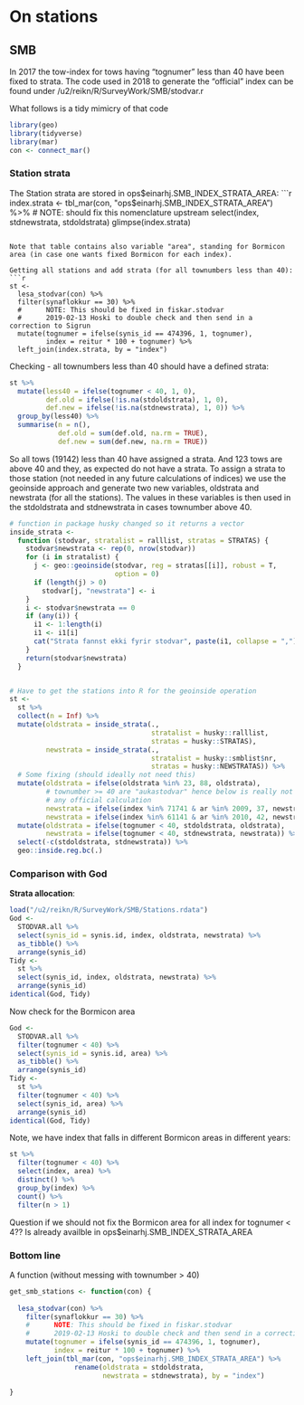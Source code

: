 # On stations

## SMB

In 2017 the tow-index for tows having "tognumer" less than 40 have been fixed to strata. The code used in 2018 to generate the "official" index can be found under /u2/reikn/R/SurveyWork/SMB/stodvar.r

What follows is a tidy mimicry of that code

```r
library(geo)
library(tidyverse)
library(mar)
con <- connect_mar()
```

### Station strata

The Station strata are stored in ops$einarhj.SMB_INDEX_STRATA_AREA:
```r
index.strata <- 
  tbl_mar(con, "ops$einarhj.SMB_INDEX_STRATA_AREA") %>% 
  # NOTE: should fix this nomenclature upstream
  select(index, stdnewstrata, stdoldstrata)
glimpse(index.strata)
```

Note that table contains also variable "area", standing for Bormicon area (in case one wants fixed Bormicon for each index).

Getting all stations and add strata (for all townumbers less than 40):
```r
st <-
  lesa_stodvar(con) %>%
  filter(synaflokkur == 30) %>%
  #      NOTE: This should be fixed in fiskar.stodvar
  #      2019-02-13 Hoski to double check and then send in a correction to Sigrun
  mutate(tognumer = ifelse(synis_id == 474396, 1, tognumer),
         index = reitur * 100 + tognumer) %>% 
  left_join(index.strata, by = "index")
```

Checking - all townumbers less than 40 should have a defined strata:
```r
st %>% 
  mutate(less40 = ifelse(tognumer < 40, 1, 0),
         def.old = ifelse(!is.na(stdoldstrata), 1, 0),
         def.new = ifelse(!is.na(stdnewstrata), 1, 0)) %>% 
  group_by(less40) %>% 
  summarise(n = n(),
            def.old = sum(def.old, na.rm = TRUE),
            def.new = sum(def.new, na.rm = TRUE))
```

So all tows (19142) less than 40 have assigned a strata. And 123 tows are above 40 and they, as expected do not have a strata. To assign a strata to those station (not needed in any future calculations of indices) we use the geoinside approach and generate two new variables, oldstrata and newstrata (for all the stations). The values in these variables is then used in the stdoldstrata and stdnewstrata in cases townumber above 40.

```r
# function in package husky changed so it returns a vector
inside_strata <- 
  function (stodvar, stratalist = ralllist, stratas = STRATAS) {
    stodvar$newstrata <- rep(0, nrow(stodvar))
    for (i in stratalist) {
      j <- geo::geoinside(stodvar, reg = stratas[[i]], robust = T, 
                          option = 0)
      if (length(j) > 0) 
        stodvar[j, "newstrata"] <- i
    }
    i <- stodvar$newstrata == 0
    if (any(i)) {
      i1 <- 1:length(i)
      i1 <- i1[i]
      cat("Strata fannst ekki fyrir stodvar", paste(i1, collapse = ","))
    }
    return(stodvar$newstrata)
  }


# Have to get the stations into R for the geoinside operation
st <-
  st %>% 
  collect(n = Inf) %>% 
  mutate(oldstrata = inside_strata(.,
                                   stratalist = husky::ralllist,
                                   stratas = husky::STRATAS),
         newstrata = inside_strata(.,
                                   stratalist = husky::smblist$nr,
                                   stratas = husky::NEWSTRATAS)) %>% 
  # Some fixing (should ideally not need this)
  mutate(oldstrata = ifelse(oldstrata %in% 23, 88, oldstrata),
         # townumber >= 40 are "aukastodvar" hence below is really not used in 
         # any official calculation  
         newstrata = ifelse(index %in% 71741 & ar %in% 2009, 37, newstrata),
         newstrata = ifelse(index %in% 61141 & ar %in% 2010, 42, newstrata)) %>% 
  mutate(oldstrata = ifelse(tognumer < 40, stdoldstrata, oldstrata),
         newstrata = ifelse(tognumer < 40, stdnewstrata, newstrata)) %>% 
  select(-c(stdoldstrata, stdnewstrata)) %>% 
  geo::inside.reg.bc(.)
```

### Comparison with God

**Strata allocation**:

```r
load("/u2/reikn/R/SurveyWork/SMB/Stations.rdata")
God <- 
  STODVAR.all %>% 
  select(synis_id = synis.id, index, oldstrata, newstrata) %>% 
  as_tibble() %>% 
  arrange(synis_id)
Tidy <- 
  st %>% 
  select(synis_id, index, oldstrata, newstrata) %>% 
  arrange(synis_id)
identical(God, Tidy)
```

Now check for the Bormicon area
```r
God <-
  STODVAR.all %>% 
  filter(tognumer < 40) %>% 
  select(synis_id = synis.id, area) %>% 
  as_tibble() %>% 
  arrange(synis_id)
Tidy <- 
  st %>%
  filter(tognumer < 40) %>% 
  select(synis_id, area) %>% 
  arrange(synis_id)
identical(God, Tidy)
```

Note, we have index that falls in different Bormicon areas in different years:

```r
st %>% 
  filter(tognumer < 40) %>% 
  select(index, area) %>% 
  distinct() %>% 
  group_by(index) %>% 
  count() %>% 
  filter(n > 1)
```

Question if we should not fix the Bormicon area for all index for tognumer < 4?? Is already availble in ops$einarhj.SMB_INDEX_STRATA_AREA

### Bottom line

A function (without messing with townumber > 40)
```r
get_smb_stations <- function(con) {
  
  lesa_stodvar(con) %>%
    filter(synaflokkur == 30) %>%
    #      NOTE: This should be fixed in fiskar.stodvar
    #      2019-02-13 Hoski to double check and then send in a correction to Sigrun
    mutate(tognumer = ifelse(synis_id == 474396, 1, tognumer),
           index = reitur * 100 + tognumer) %>% 
    left_join(tbl_mar(con, "ops$einarhj.SMB_INDEX_STRATA_AREA") %>% 
                rename(oldstrata = stdoldstrata,
                       newstrata = stdnewstrata), by = "index")
  
}
```

